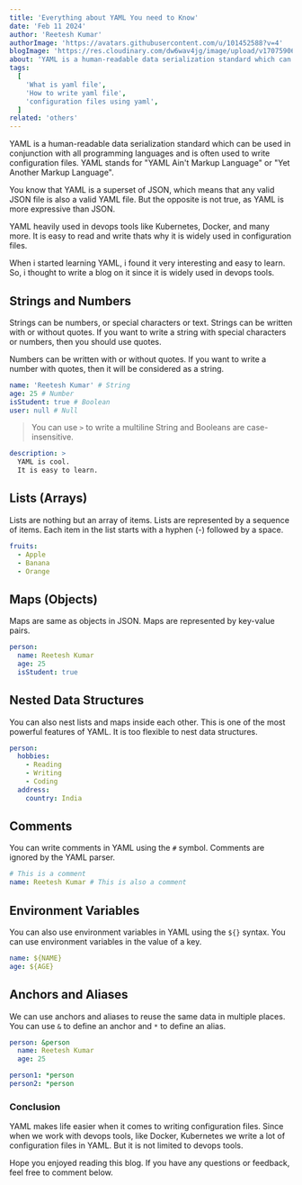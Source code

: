 ```yaml
---
title: 'Everything about YAML You need to Know'
date: 'Feb 11 2024'
author: 'Reetesh Kumar'
authorImage: 'https://avatars.githubusercontent.com/u/101452588?v=4'
blogImage: 'https://res.cloudinary.com/dw6wav4jg/image/upload/v1707590626/yaml2_yonyg8.png'
about: 'YAML is a human-readable data serialization standard which can be used in conjunction with all programming languages and is often used to write configuration files.'
tags:
  [
    'What is yaml file',
    'How to write yaml file',
    'configuration files using yaml',
  ]
related: 'others'
---
```


<TableContent title="Everything about YAML You need to Know" />

YAML is a human-readable data serialization standard which can be used in conjunction with all programming languages and is often used to write configuration files. YAML stands for "YAML Ain't Markup Language" or "Yet Another Markup Language".

You know that YAML is a superset of JSON, which means that any valid JSON file is also a valid YAML file. But the opposite is not true, as YAML is more expressive than JSON.

YAML heavily used in devops tools like Kubernetes, Docker, and many more. It is easy to read and write thats why it is widely used in configuration files.

When i started learning YAML, i found it very interesting and easy to learn. So, i thought to write a blog on it since it is widely used in devops tools.

## Strings and Numbers

Strings can be numbers, or special characters or text. Strings can be written with or without quotes. If you want to write a string with special characters or numbers, then you should use quotes.

Numbers can be written with or without quotes. If you want to write a number with quotes, then it will be considered as a string.

```yaml
name: 'Reetesh Kumar' # String
age: 25 # Number
isStudent: true # Boolean
user: null # Null
```

> You can use `>` to write a multiline String and Booleans are case-insensitive.

```yaml
description: >
  YAML is cool.
  It is easy to learn.
```

## Lists (Arrays)

Lists are nothing but an array of items. Lists are represented by a sequence of items. Each item in the list starts with a hyphen (-) followed by a space.

```yaml
fruits:
  - Apple
  - Banana
  - Orange
```

## Maps (Objects)

Maps are same as objects in JSON. Maps are represented by key-value pairs.

```yaml
person:
  name: Reetesh Kumar
  age: 25
  isStudent: true
```

## Nested Data Structures

You can also nest lists and maps inside each other. This is one of the most powerful features of YAML. It is too flexible to nest data structures.

```yaml
person:
  hobbies:
    - Reading
    - Writing
    - Coding
  address:
    country: India
```

## Comments

You can write comments in YAML using the `#` symbol. Comments are ignored by the YAML parser.

```yaml
# This is a comment
name: Reetesh Kumar # This is also a comment
```

## Environment Variables

You can also use environment variables in YAML using the `${}` syntax. You can use environment variables in the value of a key.

```yaml
name: ${NAME}
age: ${AGE}
```

## Anchors and Aliases

We can use anchors and aliases to reuse the same data in multiple places. You can use `&` to define an anchor and `*` to define an alias.

```yaml
person: &person
  name: Reetesh Kumar
  age: 25

person1: *person
person2: *person
```

### Conclusion

YAML makes life easier when it comes to writing configuration files. Since when we work with devops tools, like Docker, Kubernetes we write a lot of configuration files in YAML. But it is not limited to devops tools.

Hope you enjoyed reading this blog. If you have any questions or feedback, feel free to comment below.
